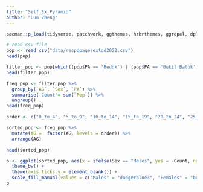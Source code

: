 ```yaml
---
title: "Self_Ex_Pyramid"
author: "Luo Zheng"
---
```


```r
pacman::p_load(tidyverse, patchwork, ggthemes, hrbrthemes, ggrepel, dplyr) 
```

```r
# read csv file
pop <- read_csv("data/respopagesextod2022.csv")
head(pop)
```

```r
filter_pop <- pop[which((pop$PA == 'Bedok') | (pop$PA == 'Bukit Batok') | (pop$PA == 'Hougang') | (pop$PA == 'Jurong West') | (pop$PA == 'Punggol') | (pop$PA == 'Sengkang') | (pop$PA == 'Tampines') | (pop$PA == 'Woodlands') | (pop$PA == 'Yishun')),]
head(filter_pop)
```

```r
freq_pop <- filter_pop %>%
  group_by(`AG`, `Sex`, `PA`) %>%
  summarise('Count'= sum(`Pop`)) %>%
  ungroup()
head(freq_pop)
```

```r
order <- c("0_to_4", "5_to_9", "10_to_14", "15_to_19", "20_to_24", "25_to_29", "30_to_34", "35_to_39", "40_to_44", "45_to_49", "50_to_54", "55_to_59", "60_to_64", "65_to_69", "70_to_74", "75_to_79", "80_to_84", "85_to_89", "90_and_over")

sorted_pop <- freq_pop %>%
  mutate(AG =  factor(AG, levels = order)) %>%
  arrange(AG)

head(sorted_pop)
```

```r
p <- ggplot(sorted_pop, aes(x = ifelse(Sex == "Males", yes = -Count, no = Count), y = AG, fill = Sex)) + geom_col() + facet_wrap(~PA, nrow = 3) + scale_x_continuous(breaks = c(-10000, -5000, 0, 5000, 10000), labels = paste0(c(10, 5, 0, 5, 10),"k")) + labs (x = "Population", y = "Age", title='Singapore Age-Sex Population Pyramid 2022') +
  theme_bw() +
  theme(axis.ticks.y = element_blank()) +
  scale_fill_manual(values = c("Males" = "dodgerblue3", "Females" = "brown3"))
p
```